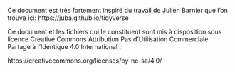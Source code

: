Ce document est très fortement inspiré du travail de Julien Barnier que l'on trouve ici: https://juba.github.io/tidyverse

Ce document et les fichiers qui le constituent sont mis à disposition sous licence
Creative Commons Attribution Pas d'Utilisation Commerciale Partage à l'Identique 4.0
International :

https://creativecommons.org/licenses/by-nc-sa/4.0/
